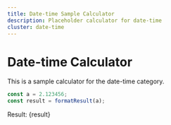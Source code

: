 ```yaml
---
title: Date-time Sample Calculator
description: Placeholder calculator for date-time
cluster: date-time
---
```



# Date-time Calculator

This is a sample calculator for the date-time category.

```js
const a = 2.123456;
const result = formatResult(a);
```

Result: {result}

